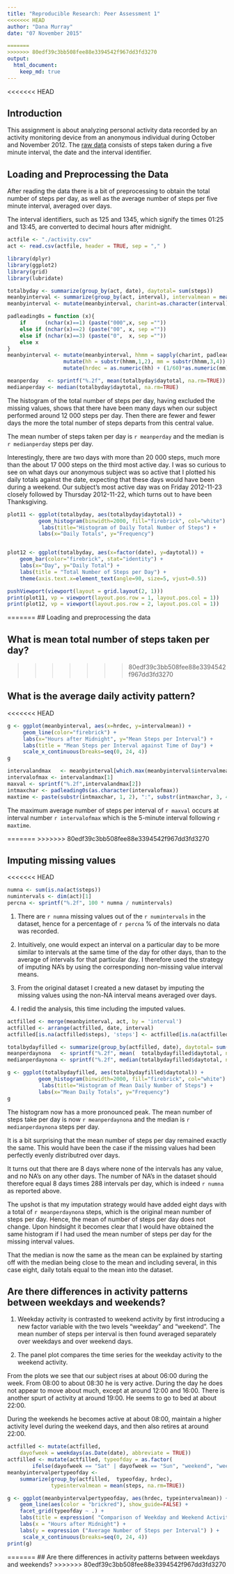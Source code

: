 ```yaml
---
title: "Reproducible Research: Peer Assessment 1"
<<<<<<< HEAD
author: "Dana Murray"
date: "07 November 2015"

=======
>>>>>>> 80edf39c3bb508fee88e3394542f967dd3fd3270
output: 
  html_document:
    keep_md: true
---
```



<<<<<<< HEAD

## Introduction

This assignment is about analyzing personal activity data recorded by an activity monitoring device from an anonymous individual during October and November 2012.
The [raw data][1] consists of steps taken during a five minute interval, the date and the interval identifier.

[1]: https://d396qusza40orc.cloudfront.net/repdata%2Fdata%2Factivity.zip/ "raw data"


## Loading and Preprocessing the Data


After reading the data 
there is a bit of preprocessing to obtain the total number of steps per day, as well as the average number of steps per five minute interval, averaged over days.

The interval identifiers, such as 125 and 1345, which signify the times 01:25 and 13:45, are converted to decimal hours after midnight.


```r
actfile <- "./activity.csv"
act <- read.csv(actfile, header = TRUE, sep = "," ) 
```


```r
library(dplyr)
library(ggplot2)
library(grid)
library(lubridate)

totalbyday <- summarize(group_by(act, date), daytotal= sum(steps)) 
meanbyinterval <- summarize(group_by(act, interval), intervalmean = mean(steps, na.rm=TRUE))
meanbyinterval <- mutate(meanbyinterval, charint=as.character(interval))
```


```r
padleading0s = function (x){
    if      (nchar(x)==1) (paste("000",x, sep =""))
    else if (nchar(x)==2) (paste("00", x, sep =""))
    else if (nchar(x)==3) (paste("0",  x, sep =""))
    else x
}
meanbyinterval <- mutate(meanbyinterval, hhmm = sapply(charint, padleading0s)) %>%
                  mutate(hh = substr(hhmm,1,2), mm = substr(hhmm,3,4)) %>%
                  mutate(hrdec = as.numeric(hh) + (1/60)*as.numeric(mm))
```

```r
meanperday   <- sprintf("%.2f", mean(totalbyday$daytotal, na.rm=TRUE))
medianperday <- median(totalbyday$daytotal, na.rm=TRUE)
```



The histogram of the total number of steps per day, having excluded the missing values, shows that there have been many days when our subject performed around 12 000 steps per day. Then there are fewer and fewer days the more the total number of steps departs from this central value. 

The mean number of steps taken per day is `r meanperday` and the median is
`r medianperday` steps per day.

Interestingly, there are two days with more than 20 000 steps, much more than the about 17 000 steps on the third most active day. 
I was so curious to see on what days our anonymous subject was so active that I plotted his daily totals against the date, expecting that these days would have been during a weekend.
Our subject's most active day was on Friday 2012-11-23 closely followed by Thursday 2012-11-22, which turns out to have been Thanksgiving.



```r
plot11 <- ggplot(totalbyday, aes(totalbyday$daytotal)) + 
          geom_histogram(binwidth=2000, fill="firebrick", col="white") +
           labs(title="Histogram of Daily Total Number of Steps") +
          labs(x="Daily Totals", y="Frequency") 


plot12 <- ggplot(totalbyday, aes(x=factor(date), y=daytotal)) +
    geom_bar(color="firebrick", stat="identity") +
    labs(x="Day", y="Daily Total") +
    labs(title = "Total Number of Steps per Day") +
    theme(axis.text.x=element_text(angle=90, size=5, vjust=0.5))

pushViewport(viewport(layout = grid.layout(2, 1)))
print(plot11, vp = viewport(layout.pos.row = 1, layout.pos.col = 1))
print(plot12, vp = viewport(layout.pos.row = 2, layout.pos.col = 1))
```
=======
## Loading and preprocessing the data



## What is mean total number of steps taken per day?
>>>>>>> 80edf39c3bb508fee88e3394542f967dd3fd3270



## What is the average daily activity pattern?


<<<<<<< HEAD
```r
g <- ggplot(meanbyinterval, aes(x=hrdec, y=intervalmean)) +
     geom_line(color="firebrick") +
     labs(x="Hours after Midnight", y="Mean Steps per Interval") +
     labs(title = "Mean Steps per Interval against Time of Day") + 
     scale_x_continuous(breaks=seq(0, 24, 4))
g
```


```r
intervalandmax   <- meanbyinterval[which.max(meanbyinterval$intervalmean),]
intervalofmax <- intervalandmax[1]
maxval <- sprintf("%.2f",intervalandmax[2])
intmaxchar <- padleading0s(as.character(intervalofmax))
maxtime <- paste(substr(intmaxchar, 1, 2), ":", substr(intmaxchar, 3, 4), sep="")
```

The maximum average number of steps per interval of `r maxval` occurs at interval number `r intervalofmax` which is the 5-minute interval following `r maxtime`.

=======
>>>>>>> 80edf39c3bb508fee88e3394542f967dd3fd3270

## Imputing missing values



<<<<<<< HEAD

```r
numna <- sum(is.na(act$steps))
numintervals <- dim(act)[1]
percna <- sprintf("%.2f", 100 * numna / numintervals)
```
1. There are `r numna` missing values out of the `r numintervals` in the dataset, hence for a percentage of `r percna` % of the intervals no data was recorded. 

2. Intuitively, one would expect an interval on a particular day to be more similar to intervals at the same time of the day for other days, than to the average of intervals for that particular day. 
I therefore used the strategy of imputing NA's by using the corresponding non-missing value interval means.

3. From the original dataset I created a new dataset by imputing the missing values using the non-NA interval means averaged over days.

4. I redid the analysis, this time including the imputed values.

```r
actfilled <- merge(meanbyinterval, act, by = 'interval')    
actfilled <- arrange(actfilled, date, interval)
actfilled[is.na(actfilled$steps), 'steps'] <- actfilled[is.na(actfilled$steps), 'intervalmean']
```


```r
totalbydayfilled <- summarize(group_by(actfilled, date), daytotal= sum(steps))
meanperdaynona   <- sprintf("%.2f", mean(  totalbydayfilled$daytotal, na.rm=TRUE))
medianperdaynona <- sprintf("%.2f", median(totalbydayfilled$daytotal, na.rm=TRUE))

g <- ggplot(totalbydayfilled, aes(totalbydayfilled$daytotal)) + 
          geom_histogram(binwidth=2000, fill="firebrick", col="white") +
           labs(title="Histogram of Mean Daily Number of Steps") +
          labs(x="Mean Daily Totals", y="Frequency") 
g
```



The histogram now has a more pronounced peak.
The mean number of steps take per day is now `r meanperdaynona` and the median is `r medianperdaynona` steps per day.

It is a bit surprising that the mean number of steps per day remained exactly the same.
This would have been the case if the missing values had been perfectly evenly distributred over days.

It turns out that there are 8 days where none of the intervals has any value, and no NA's on any other days.
The number of NA's in the dataset should therefore equal 8 days times 288 intervals per day, which is indeed `r numna` as reported above.  

The upshot is that my imputation strategy would have added eight days with a total of `r meanperdaynona` steps, which is the original mean number of steps per day.
Hence, the mean of number of steps per day does not change.
Upon hindsight it becomes clear that I would have obtained the same histogram if I had used the mean number of steps per day for the missing interval values.

That the median is now the same as the mean can be explained by starting off with the median being close to the mean and including several, in this case eight, daily totals equal to the mean into the dataset.


## Are there differences in activity patterns between weekdays and weekends?


1. Weekday activity is contrasted to weekend activity by first introducing a new factor variable with the two levels "weekday" and "weekend". The mean number of steps per interval is then found averaged separately over weekdays and over weekend days.

2. The panel plot compares the time series for the weekday activity to the weekend activity.

From the plots we see that our subject rises at about 06:00 during the week.
From 08:00 to about 08:30 he is very active.
During the day he does not appear to move about much, except at around 12:00 and 16:00.
There is another spurt of activity at around 19:00.
He seems to go to bed at about 22:00.

During the weekends he becomes active at about 08:00, maintain a higher activity level during the weekend days, and then also retires at around 22:00.

```r
actfilled <- mutate(actfilled, 
    dayofweek = weekdays(as.Date(date), abbreviate = TRUE))
actfilled <- mutate(actfilled, typeofday = as.factor( 
        ifelse(dayofweek == "Sat" | dayofweek == "Sun", "weekend", "weekday" )))
meanbyintervalpertypeofday <-   
    summarize(group_by(actfilled,  typeofday, hrdec), 
              typeintervalmean = mean(steps, na.rm=TRUE))
```


```r
g <- ggplot(meanbyintervalpertypeofday, aes(hrdec, typeintervalmean)) +
    geom_line(aes(color = "brickred"), show_guide=FALSE) + 
    facet_grid(typeofday ~ .) +
    labs(title = expression( "Comparison of Weekday and Weekend Activity")) +
    labs(x = "Hours after Midnight") + 
    labs(y = expression ("Average Number of Steps per Interval") ) + 
     scale_x_continuous(breaks=seq(0, 24, 4))
print(g)
```


=======
## Are there differences in activity patterns between weekdays and weekends?
>>>>>>> 80edf39c3bb508fee88e3394542f967dd3fd3270
